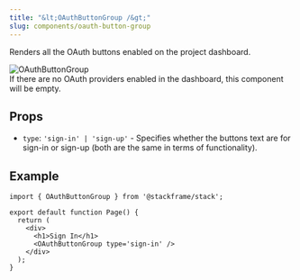 ```yaml
---
title: "&lt;OAuthButtonGroup /&gt;"
slug: components/oauth-button-group
---
```


Renders all the OAuth buttons enabled on the project dashboard.

<div className="stack-white-image-showcase">
  <img src="../imgs/oauth-button-group.png" alt="OAuthButtonGroup" height={240} />
</div>

<Callout>
If there are no OAuth providers enabled in the dashboard, this component will be empty.
</Callout>

## Props

- `type`: `'sign-in' | 'sign-up'` - Specifies whether the buttons text are for sign-in or sign-up (both are the same in terms of functionality).

## Example

```tsx
import { OAuthButtonGroup } from '@stackframe/stack';

export default function Page() {
  return (
    <div>
      <h1>Sign In</h1>
      <OAuthButtonGroup type='sign-in' />
    </div>
  );
}

```
